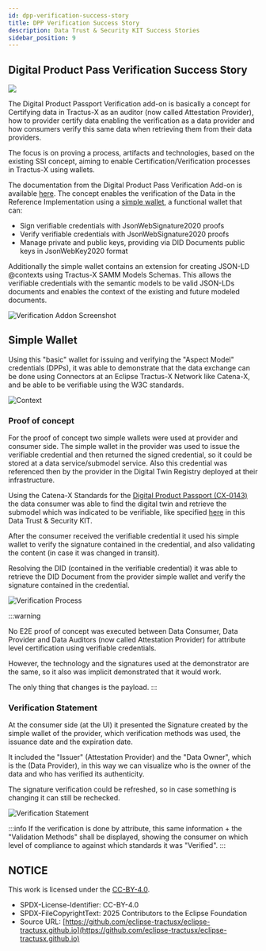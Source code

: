 ```yaml
---
id: dpp-verification-success-story
title: DPP Verification Success Story
description: Data Trust & Security KIT Success Stories
sidebar_position: 9
---
```



<div className={styles.logoContainer}>
    <h2>Digital Product Pass Verification Success Story</h2>
    <img className={styles.logoImage} src={Logo} />
</div>

The Digital Product Passport Verification add-on is basically a concept for Certifying data in Tractus-X as an auditor (now called Attestation Provider), how to provider certify data enabling the verification as a data provider and how consumers verify this same data when retrieving them from their data providers.

The focus is on proving a process, artifacts and technologies, based on the existing SSI concept, aiming to enable Certification/Verification processes in Tractus-X using wallets.

The documentation from the Digital Product Pass Verification Add-on is available [here](https://github.com/eclipse-tractusx/digital-product-pass/tree/main/dpp-verification). The concept enables the verification of the Data in the Reference Implementation using a [simple wallet](https://github.com/eclipse-tractusx/digital-product-pass/tree/main/dpp-verification/simple-wallet), a functional wallet that can:

- Sign verifiable credentials with JsonWebSignature2020 proofs
- Verify verifiable credentials with JsonWebSignature2020 proofs
- Manage private and public keys, providing via DID Documents public keys in JsonWebKey2020 format

Additionally the simple wallet contains an extension for creating JSON-LD @contexts using Tractus-X SAMM Models Schemas. This allows the verifiable credentials with the semantic models to be valid JSON-LDs documents and enables the context of the existing and future modeled documents.

![Verification Addon Screenshot](../resources/success-stories/verificationAddon.png)

## Simple Wallet

Using this "basic" wallet for issuing and verifying the "Aspect Model" credentials (DPPs), it was able to demonstrate that the data exchange can be done using Connectors at an Eclipse Tractus-X Network like Catena-X, and be able to be verifiable using the W3C standards.

![Context](../resources/success-stories/context-diagram.svg)

### Proof of concept

For the proof of concept two simple wallets were used at provider and consumer side. The simple wallet in the provider was used to issue the verifiable credential and then returned the signed credential, so it could be stored at a data service/submodel service. Also this credential was referenced then by the provider in the Digital Twin Registry deployed at their infrastructure.

Using the Catena-X Standards for the [Digital Product Passport (CX-0143)](https://catenax-ev.github.io/docs/standards/CX-0143-UseCaseCircularEconomyDigitalProductPassportStandard/introduction) the data consumer was able to find the digital twin and retrieve the submodel which was indicated to be verifiable, like specified [here](../software-development-view/integration-implementation.md) in this Data Trust & Security KIT.

After the consumer received the verifiable credential it used his simple wallet to verify the signature contained in the credential, and also validating the content (in case it was changed in transit).

Resolving the DID (contained in the verifiable credential) it was able to retrieve the DID Document from the provider simple wallet and verify the signature contained in the credential.

![Verification Process](../resources/success-stories/verification-loading-success.png)

:::warning

No E2E proof of concept was executed between Data Consumer, Data Provider and Data Auditors (now called Attestation Provider) for attribute level certification using verifiable credentials.

However, the technology and the signatures used at the demonstrator are the same, so it also was implicit demonstrated that it would work.

The only thing that changes is the payload.
:::

### Verification Statement

At the consumer side (at the UI) it presented the Signature created by the simple wallet of the provider, which verification methods was used, the issuance date and the expiration date.

It included the "Issuer" (Attestation Provider) and the "Data Owner", which is the (Data Provider), in this way we can visualize who is the owner of the data and who has verified its authenticity.

The signature verification could be refreshed, so in case something is changing it can still be rechecked.

![Verification Statement](../resources/success-stories/verification-button-clicked.png)

:::info
If the verification is done by attribute, this same information + the "Validation Methods" shall be displayed, showing the consumer on which level of compliance to against which standards it was "Verified".
:::

## NOTICE

This work is licensed under the [CC-BY-4.0](https://creativecommons.org/licenses/by/4.0/legalcode).

- SPDX-License-Identifier: CC-BY-4.0
- SPDX-FileCopyrightText: 2025 Contributors to the Eclipse Foundation
- Source URL: [https://github.com/eclipse-tractusx/eclipse-tractusx.github.io](https://github.com/eclipse-tractusx/eclipse-tractusx.github.io)
